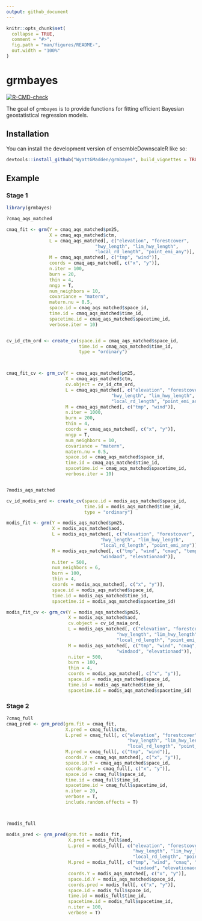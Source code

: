 ```yaml
---
output: github_document
---
```


<!-- README.md is generated from README.Rmd. Please edit that file -->

```r
knitr::opts_chunk$set(
  collapse = TRUE,
  comment = "#>",
  fig.path = "man/figures/README-",
  out.width = "100%"
)
```

# grmbayes

<!-- badges: start -->
[![R-CMD-check](https://github.com/WyattGMadden/ensembleDownscaleR/actions/workflows/R-CMD-check.yaml/badge.svg)](https://github.com/WyattGMadden/ensembleDownscaleR/actions/workflows/R-CMD-check.yaml)
<!-- badges: end -->

The goal of `grmbayes` is to provide functions for fitting efficient Bayesian geostatistical regression models. 

## Installation

You can install the development version of ensembleDownscaleR like so:

```r
devtools::install_github("WyattGMadden/grmbayes", build_vignettes = TRUE)
```

## Example

### Stage 1


```r
library(grmbayes)

?cmaq_aqs_matched

cmaq_fit <- grm(Y = cmaq_aqs_matched$pm25,
                X = cmaq_aqs_matched$ctm,
                L = cmaq_aqs_matched[, c("elevation", "forestcover",
                                 "hwy_length", "lim_hwy_length", 
                                 "local_rd_length", "point_emi_any")],
                M = cmaq_aqs_matched[, c("tmp", "wind")],
                coords = cmaq_aqs_matched[, c("x", "y")],
                n.iter = 100,
                burn = 20,
                thin = 4,
                nngp = T,
                num_neighbors = 10,
                covariance = "matern",
                matern.nu = 0.5,
                space.id = cmaq_aqs_matched$space_id,
                time.id = cmaq_aqs_matched$time_id,
                spacetime.id = cmaq_aqs_matched$spacetime_id,
                verbose.iter = 10)


cv_id_ctm_ord <- create_cv(space.id = cmaq_aqs_matched$space_id,
                           time.id = cmaq_aqs_matched$time_id, 
                           type = "ordinary")



cmaq_fit_cv <- grm_cv(Y = cmaq_aqs_matched$pm25,
                      X = cmaq_aqs_matched$ctm,
                      cv.object = cv_id_ctm_ord,
                      L = cmaq_aqs_matched[, c("elevation", "forestcover",
                                       "hwy_length", "lim_hwy_length", 
                                       "local_rd_length", "point_emi_any")],
                      M = cmaq_aqs_matched[, c("tmp", "wind")],
                      n.iter = 1000,
                      burn = 200,
                      thin = 4,
                      coords = cmaq_aqs_matched[, c("x", "y")],
                      nngp = T,
                      num_neighbors = 10,
                      covariance = "matern",
                      matern.nu = 0.5,
                      space.id = cmaq_aqs_matched$space_id,
                      time.id = cmaq_aqs_matched$time_id,
                      spacetime.id = cmaq_aqs_matched$spacetime_id,
                      verbose.iter = 10)


?modis_aqs_matched

cv_id_modis_ord <- create_cv(space.id = modis_aqs_matched$space_id,
                             time.id = modis_aqs_matched$time_id,
                             type = "ordinary")

modis_fit <- grm(Y = modis_aqs_matched$pm25,
                 X = modis_aqs_matched$aod,
                 L = modis_aqs_matched[, c("elevation", "forestcover",
                                   "hwy_length", "lim_hwy_length", 
                                   "local_rd_length", "point_emi_any")],
                 M = modis_aqs_matched[, c("tmp", "wind", "cmaq", "tempaod", 
                                   "windaod", "elevationaod")],
                 n.iter = 500,
                 num_neighbors = 6,
                 burn = 100,
                 thin = 4,
                 coords = modis_aqs_matched[, c("x", "y")],
                 space.id = modis_aqs_matched$space_id,
                 time.id = modis_aqs_matched$time_id,
                 spacetime.id = modis_aqs_matched$spacetime_id)

modis_fit_cv <- grm_cv(Y = modis_aqs_matched$pm25,
                       X = modis_aqs_matched$aod,
                       cv.object = cv_id_maia_ord,
                       L = modis_aqs_matched[, c("elevation", "forestcover",
                                         "hwy_length", "lim_hwy_length", 
                                         "local_rd_length", "point_emi_any")],
                       M = modis_aqs_matched[, c("tmp", "wind", "cmaq", "tempaod", 
                                         "windaod", "elevationaod")],
                       n.iter = 500,
                       burn = 100,
                       thin = 4,
                       coords = modis_aqs_matched[, c("x", "y")],
                       space.id = modis_aqs_matched$space_id,
                       time.id = modis_aqs_matched$time_id,
                       spacetime.id = modis_aqs_matched$spacetime_id)
```



### Stage 2


```r
?cmaq_full
cmaq_pred <- grm_pred(grm.fit = cmaq_fit,
                      X.pred = cmaq_full$ctm,
                      L.pred = cmaq_full[, c("elevation", "forestcover",
                                             "hwy_length", "lim_hwy_length", 
                                             "local_rd_length", "point_emi_any")],
                      M.pred = cmaq_full[, c("tmp", "wind")],
                      coords.Y = cmaq_aqs_matched[, c("x", "y")],
                      space.id.Y = cmaq_aqs_matched$space_id,
                      coords.pred = cmaq_full[, c("x", "y")],
                      space.id = cmaq_full$space_id,
                      time.id = cmaq_full$time_id,
                      spacetime.id = cmaq_full$spacetime_id,
                      n.iter = 20,
                      verbose = T,
                      include.random.effects = T)



?modis_full

modis_pred <- grm_pred(grm.fit = modis_fit,
                       X.pred = modis_full$aod, 
                       L.pred = modis_full[, c("elevation", "forestcover",
                                               "hwy_length", "lim_hwy_length", 
                                               "local_rd_length", "point_emi_any")],
                       M.pred = modis_full[, c("tmp", "wind", "cmaq", "tempaod", 
                                               "windaod", "elevationaod")],
                       coords.Y = modis_aqs_matched[, c("x", "y")],
                       space.id.Y = modis_aqs_matched$space_id,
                       coords.pred = modis_full[, c("x", "y")],
                       space.id = modis_full$space_id, 
                       time.id = modis_full$time_id, 
                       spacetime.id = modis_full$spacetime_id,
                       n.iter = 100,
                       verbose = T)
```


